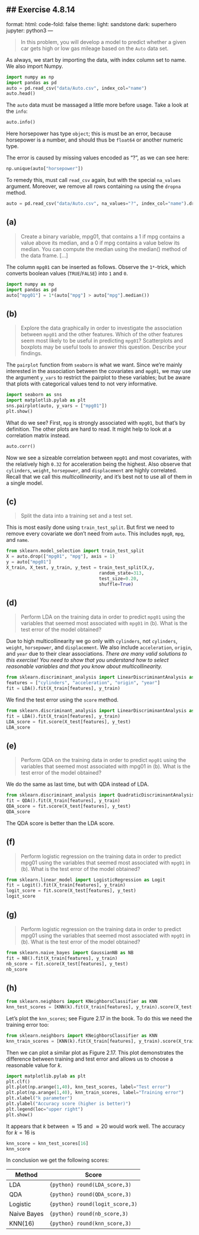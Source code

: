 ## Exercise 4.8.14 {.unnumbered}
---
format:
  html:
    code-fold: false
    theme:
      light: sandstone
      dark: superhero
jupyter: python3
---

> In this problem, you will develop a model to predict whether a given car gets high or low gas mileage based on the `Auto` data set.

As always, we start by importing the data, with index column set to name. We also import Numpy.

```python
import numpy as np
import pandas as pd
auto = pd.read_csv("data/Auto.csv", index_col="name")
auto.head()
```

The `auto` data must be massaged a little more before usage. Take a look at the `info`:

```python
auto.info()
```

Here horsepower has type `object`; this is must be an error, because horsepower is a number, and should thus be `float64` or another numeric type.

The error is caused by missing values encoded as "?", as we can see here:

```python
np.unique(auto["horsepower"])
```

To remedy this, must call `read_csv` again, but with the special `na_values` argument. Moreover, we remove all rows containing `na` using the `dropna` method.

```python
auto = pd.read_csv("data/Auto.csv", na_values="?", index_col="name").dropna()
```

## (a)
> Create a binary variable, mpg01, that contains a 1 if mpg contains a value above its median, and a 0 if mpg contains a value below its median. You can compute the median using the median() method of the data frame. [...]

The column `mpg01` can be inserted as follows. Observe the `1*`-trick, which converts boolean values (`TRUE`/`FALSE`) into `1` and `0`.

```python
import numpy as np
import pandas as pd
auto["mpg01"] = 1*(auto["mpg"] > auto["mpg"].median())
```

## (b)
> Explore the data graphically in order to investigate the association between `mpg01` and the other features. Which of the other features seem most likely to be useful in predicting `mpg01`? Scatterplots and boxplots may be useful tools to answer this question. Describe your findings.

The `pairplot` function from `seaborn` is what we want. Since we're mainly interested in the association between the covariates and `mpg01`, we may use the argument `y_vars` to restrict the pairplot to these variables; but be aware that plots with categorical values tend to not very informative.
```python
import seaborn as sns
import matplotlib.pylab as plt
sns.pairplot(auto, y_vars = ["mpg01"])
plt.show()
```

What do we see? First, `mpg` is strongly associated with `mpg01`, but that's by definition. The other plots are hard to read. It might help to look at a correlation matrix instead.

```python
auto.corr()
```
Now we see a sizeable correlation between `mpg01` and most covariates, with the relatively high `0.32` for acceleration being the highest. Also observe that `cylinders`, `weight`,  `horsepower`, and `displacement` are highly correlated. Recall that we call this *multicollinearity*, and it's best not to use all of them in a single model.

## (c)
> Split the data into a training set and a test set.

This is most easily done using `train_test_split`. But first we need to remove every covariate we don't need from `auto`. This includes `mpg0`, `mpg`, and `name`.

```python
from sklearn.model_selection import train_test_split
X = auto.drop(["mpg01", "mpg"], axis = 1)
y = auto["mpg01"]
X_train, X_test, y_train, y_test = train_test_split(X,y, 
                                   random_state=313,  
                                   test_size=0.20,  
                                   shuffle=True) 

```

## (d)
>  Perform LDA on the training data in order to predict `mpg01` using the variables that seemed most associated with `mpg01` in (b). What is the test error of the model obtained?

Due to high multicollinearity we go only with `cylinders`, not `cylinders`, `weight`,  `horsepower`, and `displacement`. We also include `acceleration`, `origin`, and `year` due to their clear associations. *There are many valid solutions to this exercise! You need to show that you understand how to select reasonable variables and that you know about multicollinearity.*

```python
from sklearn.discriminant_analysis import LinearDiscriminantAnalysis as LDA
features = ["cylinders", "acceleration", "origin", "year"]
fit = LDA().fit(X_train[features], y_train)
```

We find the test error using the `score` method.

```python
from sklearn.discriminant_analysis import LinearDiscriminantAnalysis as LDA
fit = LDA().fit(X_train[features], y_train)
LDA_score = fit.score(X_test[features], y_test)
LDA_score
```

## (e)
> Perform QDA on the training data in order to predict `mpg01` using the variables that seemed most associated with mpg01 in (b). What is the test error of the model obtained?

We do the same as last time, but with QDA instead of LDA. 
```python
from sklearn.discriminant_analysis import QuadraticDiscriminantAnalysis as QDA
fit = QDA().fit(X_train[features], y_train)
QDA_score = fit.score(X_test[features], y_test)
QDA_score
```

The QDA score is better than the LDA score.

## (f)
> Perform logistic regression on the training data in order to predict mpg01 using the variables that seemed most associated with `mpg01` in (b). What is the test error of the model obtained?

```python
from sklearn.linear_model import LogisticRegression as Logit
fit = Logit().fit(X_train[features], y_train)
logit_score = fit.score(X_test[features], y_test)
logit_score
```

## (g)
> Perform logistic regression on the training data in order to predict mpg01 using the variables that seemed most associated with `mpg01` in (b). What is the test error of the model obtained?

```python
from sklearn.naive_bayes import GaussianNB as NB
fit = NB().fit(X_train[features], y_train)
nb_score = fit.score(X_test[features], y_test)
nb_score
```

## (h)
```python
from sklearn.neighbors import KNeighborsClassifier as KNN
knn_test_scores = [KNN(k).fit(X_train[features], y_train).score(X_test[features], y_test) for k in range(1,40)]
```

Let's plot the `knn_scores`; see Figure 2.17 in the book. To do this we need the training error too:

```python
from sklearn.neighbors import KNeighborsClassifier as KNN
knn_train_scores = [KNN(k).fit(X_train[features], y_train).score(X_train[features], y_train) for k in range(1,40)]
```

Then we can plot a similar plot as Figure 2.17. This plot demonstrates the difference between training and test error and allows us to choose a reasonable value for $k$.

```python
import matplotlib.pylab as plt
plt.clf()
plt.plot(np.arange(1,40), knn_test_scores, label="Test error")
plt.plot(np.arange(1,40), knn_train_scores, label="Training error")
plt.xlabel("k parameter")
plt.ylabel("Accuracy score (higher is better)")
plt.legend(loc="upper right")
plt.show()
```

It appears that $k$ between $\approx15$ and $\approx20$ would work well. The accuracy for $k=16$ is
```python
knn_score = knn_test_scores[16]
knn_score
```

In conclusion we get the following scores:

| Method | Score |
| -----  | ----  |
| LDA    | `{python} round(LDA_score,3)` |
| QDA    | `{python} round(QDA_score,3)` |
| Logistic | `{python} round(logit_score,3)` |
| Naive Bayes | `{python} round(nb_score,3)` |
| KNN(16) | `{python} round(knn_score,3)` |
